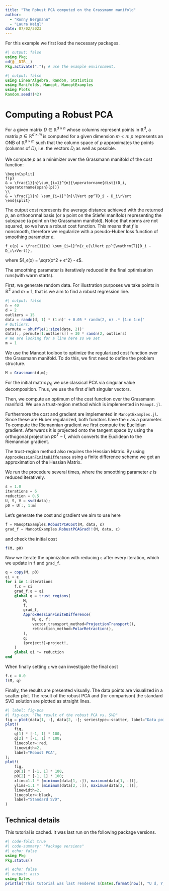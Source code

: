 ```yaml
---
title: "The Robust PCA computed on the Grassmann manifold"
author:
  - "Ronny Bergmann"
  - "Laura Weigl"
date: 07/02/2023
---
```


For this example we first load the necessary packages.

```julia
#| output: false
using Pkg;
cd(@__DIR__)
Pkg.activate("."); # use the example environment,
```

```julia
#| output: false
using LinearAlgebra, Random, Statistics
using Manifolds, Manopt, ManoptExamples
using Plots
Random.seed!(42)
```

# Computing a Robust PCA

For a given matrix $D ∈ ℝ^{d×n}$ whose columns represent points in $ℝ^d$, a matrix $p ∈ ℝ^{d×m}$ is computed for a given dimension $m < n$:
$p$ represents an ONB of $ℝ^{d×m}$ such that the column space of $p$ approximates the points (columns of $D$), i.e. the vectors $D_i$ as well as possible.

We compute $p$ as a minimizer over the Grassmann manifold of the cost function:

```math
\begin{split}
f(p)
& = \frac{1}{n}\sum_{i=1}^{n}{\operatorname{dist}(D_i, \operatorname{span}(p))}
\\
& = \frac{1}{n} \sum_{i=1}^{n}\lVert pp^TD_i - D_i\rVert
\end{split}
```

The output cost represents the average distance achieved with the returned $p$, an orthonormal basis (or a point on the Stiefel manifold) representing the subspace (a point on the Grassmann manifold). Notice that norms are not squared, so we have a robust cost function. This means that $f$ is nonsmooth, therefore we regularize with a pseudo-Huber loss function of smoothing parameter $ε$.

```math
f_ϵ(p) = \frac{1}{n} \sum_{i=1}^n{ℓ_ϵ(\lVert pp^{\mathrm{T}}D_i - D_i\rVert)},
```

where $ℓ_ϵ(x) = \sqrt{x^2 + ϵ^2} - ϵ$.

The smoothing parameter is iteratively reduced in the final optimisation runs(with warm starts).

First, we generate random data. For illustration purposes we take points in $\mathbb R^2$ and $m=1$, that is we aim to find a robust regression line.

```julia
#| output: false
n = 40
d = 2
outliers = 15
data = randn(d, 1) * (1:n)' + 0.05 * randn(2, n) .* [1:n 1:n]'
# Outliers:
permute = shuffle(1:size(data, 2))'
data[:, permute[1:outliers]] = 30 * randn(2, outliers)
# We are looking for a line here so we set
m = 1
```

We use the Manopt toolbox to optimize the regularized cost function over the Grassmann manifold. To do this, we first need to define the problem structure.

```julia
M = Grassmann(d,m);
```

For the initial matrix $p_0$ we use classical PCA via singular value decomposition. Thus, we use the first $d$ left singular vectors.

Then, we compute an optimum of the cost function over the Grassmann manifold.
We use a trust-region method which is implemented in `Manopt.jl`.

Furthermore the cost and gradient are implemented in `ManoptExamples.jl`.
Since these are Huber regularized, both functors have the `ϵ` as a parameter.
To compute the Riemannian gradient we first compute the Euclidian gradient. Afterwards it is projected onto the tangent space by using the orthogonal projection $pp^T - I$, which converts the Euclidean to the Riemannian gradient.

The trust-region method also requires the Hessian Matrix. By using [`ApproxHessianFiniteDifference`](https://manoptjl.org/stable/solvers/trust_regions/#Manopt.ApproxHessianFiniteDifference) using a finite difference scheme we get an approximation of the Hessian Matrix.

We run the procedure several times, where the smoothing parameter $ε$ is reduced iteratively.

```julia
ε = 1.0
iterations = 6
reduction = 0.5
U, S, V = svd(data);
p0 = U[:, 1:m]
```

Let's generate the cost and gradient we aim to use here

```julia
f = ManoptExamples.RobustPCACost(M, data, ε)
grad_f = ManoptExamples.RobustPCAGrad!!(M, data, ε)
```

and check the initial cost

```julia
f(M, p0)
```

Now we iterate the opimization with reducing ``ε`` after every iteration,
which we update in `f` and `grad_f`.

```julia
q = copy(M, p0)
εi = ε
for i in 1:iterations
    f.ε = εi
    grad_f.ε = εi
    global q = trust_regions(
        M,
        f,
        grad_f,
        ApproxHessianFiniteDifference(
            M, q, f;
            vector_transport_method=ProjectionTransport(),
            retraction_method=PolarRetraction(),
        ),
        q;
        (project!)=project!,
    )
    global εi *= reduction
end
```

When finally setting ``ε`` we can investigate the final cost

```julia
f.ε = 0.0
f(M, q)
```

Finally, the results are presented visually. The data points are visualized in a scatter plot. The result of the robust PCA and (for comparison) the standard SVD solution are plotted as straight lines.

```julia
#| label: fig-pca
#| fig-cap: "The result of the robust PCA vs. SVD"
fig = plot(data[1, :], data[2, :]; seriestype=:scatter, label="Data points");
plot!(
    fig,
    q[1] * [-1, 1] * 100,
    q[2] * [-1, 1] * 100;
    linecolor=:red,
    linewidth=2,
    label="Robust PCA",
);
plot!(
    fig,
    p0[1] * [-1, 1] * 100,
    p0[2] * [-1, 1] * 100;
    xlims=1.1 * [minimum(data[1, :]), maximum(data[1, :])],
    ylims=1.1 * [minimum(data[2, :]), maximum(data[2, :])],
    linewidth=2,
    linecolor=:black,
    label="Standard SVD",
)
```


## Technical details

This tutorial is cached. It was last run on the following package versions.

```julia
#| code-fold: true
#| code-summary: "Package versions"
#| echo: false
using Pkg
Pkg.status()
```

```julia
#| echo: false
#| output: asis
using Dates
println("This tutorial was last rendered $(Dates.format(now(), "U d, Y, H:M:S")).");
```
